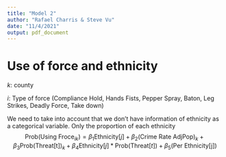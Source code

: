 ```yaml
---
title: "Model 2"
author: "Rafael Charris & Steve Vu"
date: "11/4/2021"
output: pdf_document
---
```


# Use of force and ethnicity

$k$: county

$i$: Type of force (Compliance Hold, Hands Fists, Pepper Spray, Baton, Leg Strikes, Deadly Force, Take down)


We need to take into account that we don't have information of ethnicity as a categorical variable. Only the proportion of each ethnicity 
$$
\text{Prob(Using Froce}_{ik}) = \beta_{1}\text{Ethnicity}[j] + 
\beta_{2}\text{(Crime Rate AdjPop)}_{k} + 
\beta_{3}\text{Prob(Threat[t])}_{k} + 
\beta_{4}\text{Ethnicity}[j]*\text{Prob(Threat}[t]) +
\beta_{5}\text{(Per Ethnicity[j])}
$$
